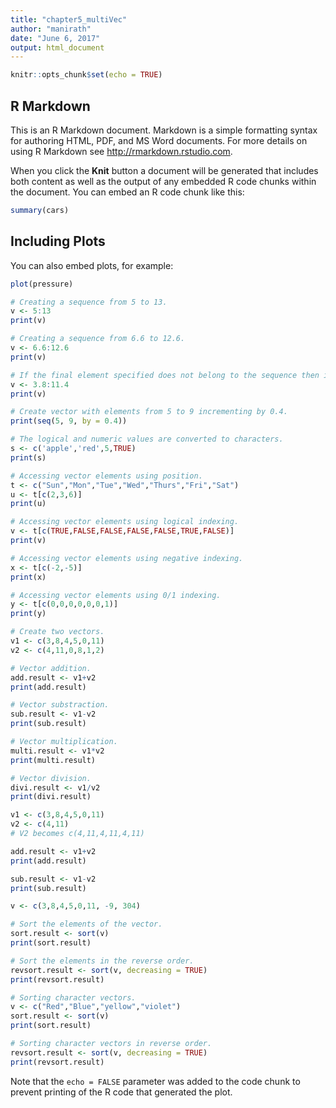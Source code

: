 ```yaml
---
title: "chapter5_multiVec"
author: "manirath"
date: "June 6, 2017"
output: html_document
---
```


```r
knitr::opts_chunk$set(echo = TRUE)
```

## R Markdown

This is an R Markdown document. Markdown is a simple formatting syntax for authoring HTML, PDF, and MS Word documents. For more details on using R Markdown see <http://rmarkdown.rstudio.com>.

When you click the **Knit** button a document will be generated that includes both content as well as the output of any embedded R code chunks within the document. You can embed an R code chunk like this:

```r
summary(cars)
```

## Including Plots

You can also embed plots, for example:

```r
plot(pressure)
```

```r
# Creating a sequence from 5 to 13.
v <- 5:13
print(v)

# Creating a sequence from 6.6 to 12.6.
v <- 6.6:12.6
print(v)

# If the final element specified does not belong to the sequence then it is discarded.
v <- 3.8:11.4
print(v)
```

```r
# Create vector with elements from 5 to 9 incrementing by 0.4.
print(seq(5, 9, by = 0.4))
```

```r
# The logical and numeric values are converted to characters.
s <- c('apple','red',5,TRUE)
print(s)
```
```r
# Accessing vector elements using position.
t <- c("Sun","Mon","Tue","Wed","Thurs","Fri","Sat")
u <- t[c(2,3,6)]
print(u)

# Accessing vector elements using logical indexing.
v <- t[c(TRUE,FALSE,FALSE,FALSE,FALSE,TRUE,FALSE)]
print(v)

# Accessing vector elements using negative indexing.
x <- t[c(-2,-5)]
print(x)

# Accessing vector elements using 0/1 indexing.
y <- t[c(0,0,0,0,0,0,1)]
print(y)
```

```r
# Create two vectors.
v1 <- c(3,8,4,5,0,11)
v2 <- c(4,11,0,8,1,2)

# Vector addition.
add.result <- v1+v2
print(add.result)

# Vector substraction.
sub.result <- v1-v2
print(sub.result)

# Vector multiplication.
multi.result <- v1*v2
print(multi.result)

# Vector division.
divi.result <- v1/v2
print(divi.result)
```

```r
v1 <- c(3,8,4,5,0,11)
v2 <- c(4,11)
# V2 becomes c(4,11,4,11,4,11)

add.result <- v1+v2
print(add.result)

sub.result <- v1-v2
print(sub.result)
```
```r
v <- c(3,8,4,5,0,11, -9, 304)

# Sort the elements of the vector.
sort.result <- sort(v)
print(sort.result)

# Sort the elements in the reverse order.
revsort.result <- sort(v, decreasing = TRUE)
print(revsort.result)

# Sorting character vectors.
v <- c("Red","Blue","yellow","violet")
sort.result <- sort(v)
print(sort.result)

# Sorting character vectors in reverse order.
revsort.result <- sort(v, decreasing = TRUE)
print(revsort.result)
```

Note that the `echo = FALSE` parameter was added to the code chunk to prevent printing of the R code that generated the plot.

